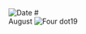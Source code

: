 
<RunningHead />
<Image src="/title-imprint.png" height={50} width={50} alt="Date" className="title-imprint"/>
# <div id="date">August <Image className="four-dot" src="/four-dot.png" height={15} width={15} alt="Four dot" />19</div>
